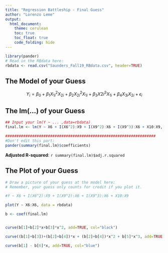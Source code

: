 ```yaml
---
title: "Regression Battleship - Final Guess"
author: "Lorenzo Leme"
output: 
  html_document:
    theme: cerulean
    toc: true
    toc_float: true
    code_folding: hide
---
```


```r
library(pander)
# Read in the RBdata here:
rbdata <- read.csv("Saunders_Fall19_RBdata.csv", header=TRUE)
```

## The Model of your Guess

<!-- Enter your guessed model in the math notation below. -->

$$
  Y_i = \beta_0 + \beta_1 X_{1i}^2X_{2i} +  \beta_2 X_{2i}^2X_{1i} + \beta_3 X{2i}^3X_{1i} + \beta_4 X_{3i}X_{2i} + \epsilon_i
$$


## The lm(...) of your Guess

<!-- Provide your estimates of each model coefficient along with the Adjusted R-squared of your model:-->

```r
## Input your lm(Y ~ ... ,data=rbdata)
final.lm <- lm(Y ~ X6 + I(X6^2):X9 + I(X9^2):X6 + I(X9^3):X6 + X10:X9, data = rbdata) #replace the "1" with your model
```

```r
###################################################################
#Don't edit this part:
pander(summary(final.lm)$coefficients)
```

**Adjusted R-squared**: `r summary(final.lm)$adj.r.squared`


## The Plot of your Guess

```r
# Draw a picture of your guess at the model here:
# Remember, your guess only counts for credit if you plot it.

#Y ~ X6 + I(X6^2):X9 + I(X9^2):X6 + I(X9^3):X6 + X10:X9

plot(Y ~ X6:X6, data = rbdata)

b <- coef(final.lm)


curve(b[1]+b[2]*x+b[3]*x^2, add=TRUE, col="black")

curve((b[1]+b[3])+(b[2]+b[4])*x + (b[2]+b[4])*x^2 + b[5]*x^3, add=TRUE, col="red")

curve(b[1] - b[6]*x, add=TRUE, col="blue")

```






 

 

 

 